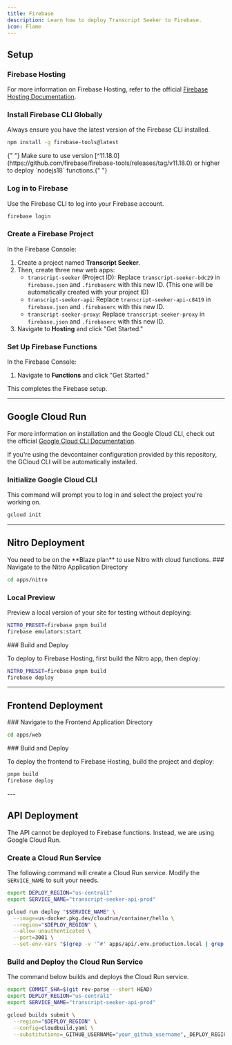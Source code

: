 ```yaml
---
title: Firebase
description: Learn how to deploy Transcript Seeker to Firebase.
icon: Flame
---
```



## Setup

### Firebase Hosting

For more information on Firebase Hosting, refer to the official [Firebase Hosting Documentation](https://firebase.google.com/docs/hosting).

<Steps>

<Step>

### Install Firebase CLI Globally

Always ensure you have the latest version of the Firebase CLI installed.

```bash title="Terminal"
npm install -g firebase-tools@latest
```

<Callout>
  {" "}
  Make sure to use version
  [^11.18.0](https://github.com/firebase/firebase-tools/releases/tag/v11.18.0)
  or higher to deploy `nodejs18` functions.{" "}
</Callout>

</Step>

<Step>

### Log in to Firebase

Use the Firebase CLI to log into your Firebase account.

```bash title="Terminal"
firebase login
```

</Step>

<Step>

### Create a Firebase Project

In the Firebase Console:

1. Create a project named **Transcript Seeker**.
2. Then, create three new web apps:
   - `transcript-seeker` (Project ID): Replace `transcript-seeker-bdc29` in `firebase.json` and `.firebaserc` with this new ID. (This one will be automatically created with your project ID)
   - `transcript-seeker-api`: Replace `transcript-seeker-api-c8419` in `firebase.json` and `.firebaserc` with this new ID.
   - `transcript-seeker-proxy`: Replace `transcript-seeker-proxy` in `firebase.json` and `.firebaserc` with this new ID.
3. Navigate to **Hosting** and click "Get Started."

</Step>

<Step>

### Set Up Firebase Functions

In the Firebase Console:

1. Navigate to **Functions** and click "Get Started."

This completes the Firebase setup.

</Step>

</Steps>

---

## Google Cloud Run

For more information on installation and the Google Cloud CLI, check out the official [Google Cloud CLI Documentation](https://cloud.google.com/sdk/docs/install#deb).

<Callout>
  If you're using the devcontainer configuration provided by this repository,
  the GCloud CLI will be automatically installed.
</Callout>

### Initialize Google Cloud CLI

This command will prompt you to log in and select the project you're working on.

```bash title="Terminal"
gcloud init
```

---

## Nitro Deployment

<Callout>
  You need to be on the **Blaze plan** to use Nitro with cloud functions.
</Callout>

<Steps>

<Step>
### Navigate to the Nitro Application Directory

```bash title="Terminal"
cd apps/nitro
```

</Step>

<Step>

### Local Preview

Preview a local version of your site for testing without deploying:

```bash title="Terminal"
NITRO_PRESET=firebase pnpm build
firebase emulators:start
```

</Step>

<Step>
###  Build and Deploy

To deploy to Firebase Hosting, first build the Nitro app, then deploy:

```bash title="Terminal"
NITRO_PRESET=firebase pnpm build
firebase deploy
```

</Step>
</Steps>

---

## Frontend Deployment

<Steps>

<Step>
### Navigate to the Frontend Application Directory

```bash title="Terminal"
cd apps/web
```

</Step>

<Step>
### Build and Deploy

To deploy the frontend to Firebase Hosting, build the project and deploy:

```bash title="Terminal"
pnpm build
firebase deploy
```

</Step>
</Steps>
---

## API Deployment

<Callout>
  The API cannot be deployed to Firebase functions. Instead, we are using Google
  Cloud Run.
</Callout>

<Steps>

<Step>

### Create a Cloud Run Service

The following command will create a Cloud Run service. Modify the `SERVICE_NAME` to suit your needs.

```bash title="Terminal"
export DEPLOY_REGION="us-central1"
export SERVICE_NAME="transcript-seeker-api-prod"

gcloud run deploy "$SERVICE_NAME" \
  --image=us-docker.pkg.dev/cloudrun/container/hello \
  --region="$DEPLOY_REGION" \
  --allow-unauthenticated \
  --port=3001 \
  --set-env-vars "$(grep -v '^#' apps/api/.env.production.local | grep -v '^\s*$' | sed 's/=\s*"\(.*\)"$/=\1/' | tr '\n' ',' | sed 's/,$//')"
```

</Step>

<Step>

### Build and Deploy the Cloud Run Service

The command below builds and deploys the Cloud Run service.

```bash title="Terminal"
export COMMIT_SHA=$(git rev-parse --short HEAD)
export DEPLOY_REGION="us-central1"
export SERVICE_NAME="transcript-seeker-api-prod"

gcloud builds submit \
  --region="$DEPLOY_REGION" \
  --config=cloudbuild.yaml \
  --substitutions=_GITHUB_USERNAME="your_github_username",_DEPLOY_REGION="$DEPLOY_REGION",_SERVICE_NAME="$SERVICE_NAME",COMMIT_SHA="$COMMIT_SHA"
```

</Step>

</Steps>
